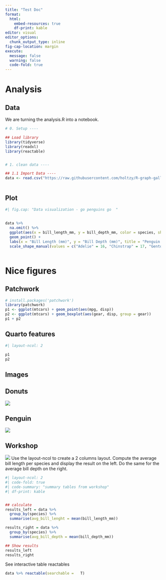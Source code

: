 ```yaml
---
title: "Test Doc"
format: 
  html:
    embed-resources: true
    df-print: kable
editor: visual
editor_options: 
  chunk_output_type: inline
fig-cap-location: margin
execute:
  message: false
  warning: false
  code-fold: true
---
```


# Analysis

## Data

We are turning the analysis.R into a notebook.

```r

# 0. Setup ----

## Load library
library(tidyverse)
library(readxl)
library(reactable)


# 1. clean data ----

## 1.1 Import Data ----
data <- read.csv("https://raw.githubusercontent.com/holtzy/R-graph-gallery/master/DATA/data_2.csv")
 


```

## Plot


```r
#| fig.cap: "Data visualization - go penguins go  "
 
 
data %>%
  na.omit() %>%
  ggplot(aes(x = bill_length_mm, y = bill_depth_mm, color = species, shape = species)) +
  geom_point() +
  labs(x = "Bill Length (mm)", y = "Bill Depth (mm)", title = "Penguin Bill Dimensions") +
  scale_shape_manual(values = c("Adelie" = 16, "Chinstrap" = 17, "Gentoo" = 18))
 
```

# Nice figures

## Patchwork

```r
# install.packages('patchwork')
library(patchwork)
p1 <- ggplot(mtcars) + geom_point(aes(mpg, disp))
p2 <- ggplot(mtcars) + geom_boxplot(aes(gear, disp, group = gear))
p1 + p2
```

## Quarto features

```r
#| layout-ncol: 2

p1
p2

```
 

## Images


::: {.panel-tabset}

## Donuts

![](images/clipboard-3142843217.png)


## Penguin

![](assets/penguins-img.png)

::: 

## Workshop


![](assets/penguins-img.png)
Use the layout-ncol to create a 2 columns layout. Compute the average bill length per species and display the result on the left. Do the same for the average bill depth on the right.

```r
#| layout-ncol: 2
#| code-fold: true
#| code-summary: "summary tables from workshop"
#| df-print: kable


## calculate
results_left = data %>% 
  group_by(species) %>% 
  summarise(avg_bill_lenght = mean(bill_length_mm))

results_right = data %>% 
  group_by(species) %>% 
  summarise(avg_bill_depth = mean(bill_depth_mm))

## Show results
results_left
results_right
```


See interactive table reactables

```r
data %>% reactable(searchable =   T)
```
 